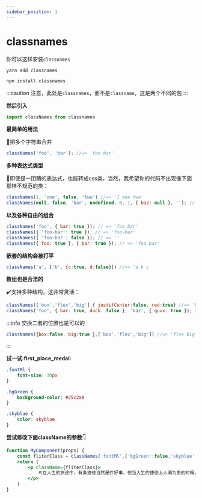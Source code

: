 ```yaml
---
sidebar_position: 1
---
```


# classnames


你可以这样安装`classnames`

<Tabs>
<TabItem value="Yarn" label="Yarn" default >

```shell
yarn add classnames
```

</TabItem>
<TabItem value="npm" label="npm">

```shell   
npm install classnames
```

</TabItem>
</Tabs>


:::caution
注意，此处是`classnames`，而不是`classname`，这是两个不同的包
:::

**然后引入**

```js
import classNames from classnames
```

**最简单的用法**

:ocean:把多个字符串合并

```js
classNames('foo', 'bar'); //=> 'foo bar'
```

**多种表达式类型**

:rainbow:即使是一团糟的表达式，也能转成css类，当然，我希望你的代码不出现像下面那样不规范的类：

```js
classNames(1, 'one', false, 'two') //=> '1 one two'
classNames(null, false, 'bar', undefined, 0, 1, { baz: null }, ''); // => 'bar 1'
```

**以及各种自由的组合**

```js
classNames('foo', { bar: true }); // => 'foo bar'
classNames({ 'foo-bar': true }); // => 'foo-bar'
classNames({ 'foo-bar': false }); // => ''
classNames({ foo: true }, { bar: true }); // => 'foo bar'
```

**嵌套的结构会被打平**

```js
classNames('a', ['b', {c:true, d:false}]) //=> 'a b c
```

**数组也是合法的**

:heavy_check_mark:支持多种结构，这非常灵活：

```js
classNames(['box','flex','big'],{ justifCenter:false, red:true} //=> 'box flex red')
classNames('foo', { bar: true, duck: false }, 'baz', { quux: true }); // => 'foo bar baz quux'
```


:::info
交换二者的位置也是可以的
```js
classNames({box:false, big:true },['box','flex','big']) //=> 'flex big'
```
:::


**试一试:first_place_medal:**

```css title="提供的三个class类"
.fontMl {
    font-size: 30px
}

.bgGreen {
    background-color: #25c2a0
}

.skyblue {
    color: skyblue
}
```
**尝试修改下面className的参数**:point_down:
```jsx live
function MyComponent(props) {
    const fliterClass = classNames('fontMl',{'bgGreen':false,'skyblue':true})
    return (
        <p className={fliterClass}>
            ⛏在人生的旅途中，有条捷径当然是件好事。但当人生的捷径上人满为患的时候，我们不妨绕点弯路
        </p>
    )
}
```